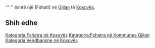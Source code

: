 {{Fshat në 
 | Emri                = Rogovo
 | Emri (Rasa dhanore) = 
 | Figura              = 
 | Shteti              = Kosovës
 | Komuna              = Gjilan
 | Kodi postar         = 
 | Sipërfaqja          = 
 | Popullsia           = 0
 | Regj. i popullsisë  = 
 | Dend. e popullsisë  = 
 | Faqja zyrtare       = 
 <!--- Koordinatat ----> 
 | Gjerësia            = 42.32944
 | Gjatësia            = 20.57972
 | Lartësia            = 
}}
'''''' është një [Fshati] në [[ Gjilan ]] të [[ Kosovës ]].

<!-- == Gjeografia == -->
<!-- == Historia == -->
<!-- == Demografia == -->
== Shih edhe ==
{{Komuna Gjilan}}
{{Kosovo-Administrata-Cung}}

[[Kategoria:Fshatra në Kosovës]]
[[Kategoria:Fshatra në Kommunes Gjilan]]
[[Kategoria:Vendbanime në Kosovës]]